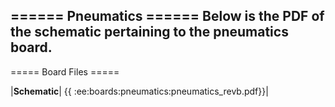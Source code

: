 ====== Pneumatics ======
Below is the PDF of the schematic pertaining to the pneumatics board.
----
===== Board Files =====

|**Schematic**| \{\{ :ee:boards:pneumatics:pneumatics_revb.pdf\}\}|